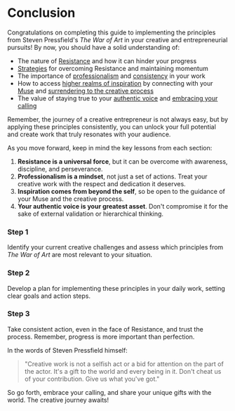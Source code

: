 
# Conclusion

Congratulations on completing this guide to implementing the principles from Steven Pressfield's *The War of Art* in your creative and entrepreneurial pursuits! By now, you should have a solid understanding of:

- The nature of [Resistance](/overcoming-resistance/defining-resistance) and how it can hinder your progress
- [Strategies](/overcoming-resistance/strategies-combating-resistance) for overcoming Resistance and maintaining momentum
- The importance of [professionalism](/professionalism-consistency/professional-mindset) and [consistency](/professionalism-consistency/consistent-work-ethic) in your work
- How to access [higher realms of inspiration](/higher-inspiration) by connecting with your [Muse](/higher-inspiration/role-of-muse) and [surrendering to the creative process](/higher-inspiration/surrendering-creative-process)
- The value of staying true to your [authentic voice](/authentic-voice) and [embracing your calling](/authentic-voice/embracing-calling)

<Callout type="success">
Remember, the journey of a creative entrepreneur is not always easy, but by applying these principles consistently, you can unlock your full potential and create work that truly resonates with your audience.
</Callout>

As you move forward, keep in mind the key lessons from each section:

1. **Resistance is a universal force**, but it can be overcome with awareness, discipline, and perseverance.
2. **Professionalism is a mindset**, not just a set of actions. Treat your creative work with the respect and dedication it deserves.
3. **Inspiration comes from beyond the self**, so be open to the guidance of your Muse and the creative process.
4. **Your authentic voice is your greatest asset**. Don't compromise it for the sake of external validation or hierarchical thinking.

<Steps>

### Step 1
Identify your current creative challenges and assess which principles from *The War of Art* are most relevant to your situation.

### Step 2
Develop a plan for implementing these principles in your daily work, setting clear goals and action steps.

### Step 3
Take consistent action, even in the face of Resistance, and trust the process. Remember, progress is more important than perfection.
</Steps>

In the words of Steven Pressfield himself:

> "Creative work is not a selfish act or a bid for attention on the part of the actor. It's a gift to the world and every being in it. Don't cheat us of your contribution. Give us what you've got."

So go forth, embrace your calling, and share your unique gifts with the world. The creative journey awaits!